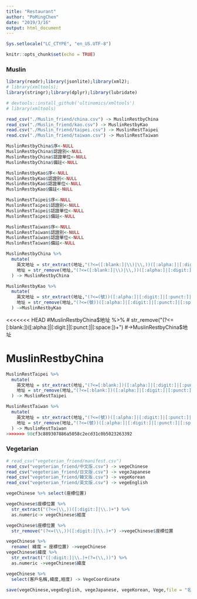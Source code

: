 ```yaml
---
title: "Restaurant"
author: "PoMingChen"
date: "2019/3/16"
output: html_document
---
```


```r
Sys.setlocale("LC_CTYPE", "en_US.UTF-8")
```
```r
knitr::opts_chunk$set(echo = TRUE)
```

### Muslin

```r
library(readr);library(jsonlite);library(xml2);
# library(xmltools);
library(stringr);library(dplyr);library(lubridate)

# devtools::install_github('ultinomics/xmltools')
# library(xmltools)
```

```r
read_csv("./Muslin_friend/china.csv") -> MuslinRestbyChina
read_csv("./Muslin_friend/kao.csv") -> MuslinRestbyKao
read.csv("./Muslin_friend/taipei.csv") -> MuslinRestTaipei
read.csv("./Muslin_friend/taiwan.csv") -> MuslinRestTaiwan
```

```r

MuslinRestbyChina$序<-NULL
MuslinRestbyChina$認證別<-NULL
MuslinRestbyChina$認證單位<-NULL
MuslinRestbyChina$備註<-NULL

MuslinRestbyKao$序<-NULL
MuslinRestbyKao$認證別<-NULL
MuslinRestbyKao$認證單位<-NULL
MuslinRestbyKao$備註<-NULL

MuslinRestTaipei$序<-NULL
MuslinRestTaipei$認證別<-NULL
MuslinRestTaipei$認證單位<-NULL
MuslinRestTaipei$備註<-NULL

MuslinRestTaiwan$序<-NULL
MuslinRestTaiwan$認證別<-NULL
MuslinRestTaiwan$認證單位<-NULL
MuslinRestTaiwan$備註<-NULL

```

```r
MuslinRestbyChina %>%
  mutate(
    英文地址 = str_extract(地址,"(?<=([:blank:]|\\)|\\,))([:alpha:]|[:digit:]|[:punct:]|[:space:])+"),
    地址 = str_remove(地址,"(?<=([:blank:]|\\)|\\,))([:alpha:]|[:digit:]|[:punct:]|[:space:])+")
  ) -> MuslinRestbyChina

```

```r
MuslinRestbyKao %>%
  mutate(
    英文地址 = str_extract(地址,"(?<=(號))([:alpha:]|[:digit:]|[:punct:]|[:space:])+"),
    地址 = str_remove(地址,"(?<=(號))([:alpha:]|[:digit:]|[:punct:]|[:space:])+")
  ) ->MuslinRestbyKao
```

<<<<<<< HEAD
#MuslinRestbyChina$地址 %>%
#  str_remove("(?<=[:blank:])([:alpha:]|[:digit:]|[:punct:]|[:space:])+") #->MuslinRestbyChina$地址

MuslinRestbyChina
=======
```r
MuslinRestTaipei %>%
  mutate(
    英文地址 = str_extract(地址,"(?<=[:blank:])([:alpha:]|[:digit:]|[:punct:]|[:space:])+"),
    地址 = str_remove(地址,"(?<=[:blank:])([:alpha:]|[:digit:]|[:punct:]|[:space:])+")
  ) -> MuslinRestTaipei
```

```r
MuslinRestTaiwan %>%
  mutate(
    英文地址 = str_extract(地址,"(?<=(號))([:alpha:]|[:digit:]|[:punct:]|[:space:])+"),
    地址 = str_remove(地址,"(?<=(號))([:alpha:]|[:digit:]|[:punct:]|[:space:])+")
  ) -> MuslinRestTaiwan
>>>>>>> 98cf3c889307886a5058c2ecd31c0b5023263392
```


### Vegetarian
```r
# read_csv("vegeterian_friend/manifest.csv")
read_csv("vegeterian_friend/中文版.csv") -> vegeChinese
read_csv("vegeterian_friend/日文版.csv") -> vegeJapanese
read_csv("vegeterian_friend/韓文版.csv") -> vegeKorean
read_csv("vegeterian_friend/英文版.csv") -> vegeEnglish

vegeChinese %>% select(座標位置)
```

```r
vegeChinese$座標位置 %>% 
  str_extract("(?<=(\\,))([:digit:]|\\.)+") %>% 
  as.numeric-> vegeChinese$經度

vegeChinese$座標位置 %>% 
  str_remove("(?<=(\\,))([:digit:]|\\.)+") ->vegeChinese$座標位置

vegeChinese %>%
  rename( 緯度 = 座標位置) ->vegeChinese
vegeChinese$緯度 %>%
  str_extract("([:digit:]|\\.)+(?=(\\,))") %>%
  as.numeric ->vegeChinese$緯度
```

```r
vegeChinese %>%
  select(客戶名稱,緯度,經度) -> VegeCoordinate
```

```r
save(vegeChinese,vegeEnglish, vegeJapanese, vegeKorean, Vege,file = "名稱.RData")
```

